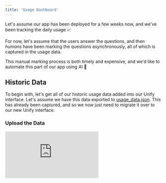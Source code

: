 ```yaml
---
title: 'Usage Dashboard'
---
```


Let's assume our app has been deployed for a few weeks now,
and we've been tracking the daily usage 📈

For now, let's assume that the users answer the questions,
and then *humans* have been marking the questions asynchronously,
all of which is captured in the usage data.

This manual marking process is both timely and expensive,
and we'd like to automate this part of our app using AI 🤖

## Historic Data

To begin with, let's get all of our historic usage data added into our Unify interface.
Let's assume we have this data exported to
[usage_data.json](https://github.com/unifyai/demos/blob/main/marking_assistant/data/usage_data.json).
This has already been captured,
and so we now just need to migrate it over to our new Unify interface.

### Upload the Data

<div
  style={{
    position: 'relative',
    paddingBottom: '56.25%', // 16:9 ratio
    height: 0,
  }}
>
  <iframe
    style={{
      position: 'absolute',
      top: 0,
      left: 0,
      width: '100%',
      height: '100%',
    }}
    src="https://www.youtube.com/embed/HlY9p3QEslo"
    frameBorder="0"
    allow="accelerometer; autoplay; clipboard-write; encrypted-media; gyroscope; picture-in-picture"
    allowFullScreen
  />
</div>

Firt things first, let's add the necessary imports,

```python
import os
import json
import wget
import unify
```

and then import unify, and activate our project.

```python
unify.activate("MarkingAssistant")
```

Let's also set the context as `"Usage"`,
as we'll be uploading and analyzing usage data in this section.

```python
unify.set_context("Usage")
```

Let's now go ahead and download this file.

```python
if not os.path.exists("usage_data.json"):
    wget.download(
        "https://github.com/unifyai/demos/"
        "raw/refs/heads/main/marking_assistant/"
        "data/usage_data.json"
    )
``` 

Let's then load this data into Python.

```python
with open("usage_data.json", "r") as f:
    usage_data = json.load(f)
```

Finally, let's upload this production traffic into our new interface,
to get a complete picture.
This will take a few minutes,
as there are 10,000 logs to upload.

```python
unify.create_logs(entries=usage_data)
```

### Analyze the Data

<div
  style={{
    position: 'relative',
    paddingBottom: '56.25%', // 16:9 ratio
    height: 0,
  }}
>
  <iframe
    style={{
      position: 'absolute',
      top: 0,
      left: 0,
      width: '100%',
      height: '100%',
    }}
    src="https://www.youtube.com/embed/QYHkRzHyqR8"
    frameBorder="0"
    allow="accelerometer; autoplay; clipboard-write; encrypted-media; gyroscope; picture-in-picture"
    allowFullScreen
  />
</div>

We can already start to explore the data while the upload is happening.
Let's open our new "MarkingAssistant" project,
and rename the default `tab1` to `Usage`.

<Accordion title="Expand">
<img class="dark-light" width="100%" src="https://raw.githubusercontent.com/unifyai/unifyai.github.io/refs/heads/main/img/externally_linked/docs/demo_set_tab_to_usage.gif"/>
click image to maximize
</Accordion>

Let's then also set the *context* of the table to "Usage",
so that the tab is accessing the correct data.

<Accordion title="Expand">
<img class="dark-light" width="100%" src="https://raw.githubusercontent.com/unifyai/unifyai.github.io/refs/heads/main/img/externally_linked/docs/demo_set_context_to_usage.gif"/>
click image to maximize
</Accordion>

We can then start to explore the data in the table.
Let's first explore which students are making the most use of the platform,
answering the highest volume of questions.
We can remove the viewer tile for now (we don't need it yet),
and also expand the table tile.
Let's then click `group by` above the `email` field.
This will group each log on a student-by-student basis,
each of which can be unfolded to see the raw data.

<Accordion title="Expand">
<img class="dark-light" width="100%" src="https://raw.githubusercontent.com/unifyai/unifyai.github.io/refs/heads/main/img/externally_linked/docs/demo_usage_group_emails_dark.gif"/>
click image to maximize
</Accordion>

The reduction metrics of each numeric,
boolean and datetime group are shown in green in the table,
and values shared across the entire group are shown in light blue
(these are not shown in the GIFs, which were created before this feature addition).
By default the `mean` is plotted for the reduction metrics,
but this can be changed at the bottom of the table.
Let's change the metric to `count` instead,
and let's order **the groups** in ascending count order.
It doesn't matter which column we use for the group sorting,
they all have the same `count` value,
which refers to the number of logs (rows) in the group.
In this case we'll just go with the timestamp count.
With this configuration applied,
we have the students making most use shown at the top,
and those making the least use shown at the bottom.

<Accordion title="Expand">
<img class="dark-light" width="100%" src="https://raw.githubusercontent.com/unifyai/unifyai.github.io/refs/heads/main/img/externally_linked/docs/demo_usage_sort_count_dark.gif"/>
click image to maximize
</Accordion>

We can also plot the distribution of usage across each student as a bar chart.
Let's first make some room for the plot on the right hand side by resizing the table.
We then add the plot tile, select the bar chart type in the plot,
with `student/email` for the `x` axis (unique student identifier)
and `student/email -> count` for the `y` axis.
A separate bar is then plotted for each unique email address,
with the number of logs on the y axis.

<Accordion title="Expand">
<img class="dark-light" width="100%" src="https://raw.githubusercontent.com/unifyai/unifyai.github.io/refs/heads/main/img/externally_linked/docs/demo_usage_count_bar_chart_dark.gif"/>
click image to maximize
</Accordion>

Let's do a slightly more complicated example,
and find the average time in the day when males vs females are on the platform.
Let's remove the grouping and filtering by clicking on the green icons.
Let's then create a new derived column for the time of day,
by applying the `time()` function on our datetime column.

<Accordion title="Expand">
<img class="dark-light" width="100%" src="https://raw.githubusercontent.com/unifyai/unifyai.github.io/refs/heads/main/img/externally_linked/docs/demo_usage_time_of_day.gif"/>
click image to maximize
</Accordion>

If we keep `mean` as our reduction statistic, and group by `gender`,
we'll then get the average time of day when males vs female are on the platform.

<Accordion title="Expand">
<img class="dark-light" width="100%" src="https://raw.githubusercontent.com/unifyai/unifyai.github.io/refs/heads/main/img/externally_linked/docs/gender_mean_time_of_day.gif"/>
click image to maximize
</Accordion>

These are just examples. We can manipulate the data in all kinds of other ways.
If you have any other ideas, then give them a try! 📊

## Live Traffic

Finally, let's imagine we have **live** production traffic streaming in from our app,
and we'd like to have a dashboard to monitor this live data.

<div
  style={{
    position: 'relative',
    paddingBottom: '56.25%', // 16:9 ratio
    height: 0,
  }}
>
  <iframe
    style={{
      position: 'absolute',
      top: 0,
      left: 0,
      width: '100%',
      height: '100%',
    }}
    src="https://www.youtube.com/embed/RtbSnayb-i8"
    frameBorder="0"
    allow="accelerometer; autoplay; clipboard-write; encrypted-media; gyroscope; picture-in-picture"
    allowFullScreen
  />
</div>

### Stream the Data

Let's first initialize the asynchronous logger,
for much faster (non-blocking) logging (but without catching any of the created log ids).

```python
unify.initialize_async_logger()
```

We can simulate the live production traffic by sampling from the existing usage dataset,
and updating the timstamp to be the current time, with some noise applied.

```python
random.seed(0)
while True:
    sample = random.choice(usage_data)
    sample["student/timestamp"] = (
        datetime.now(timezone.utc) + timedelta(
            seconds=random.randint(-90, 90)
        )
    ).isoformat()
    unify.log(**sample, context="Usage")
```

### Monitor the Data

Let's first filter the log timestamps so we only get those which have be logged today or later,
so we don't get any of the historic data included in the table.

<Accordion title="Expand">
<img class="dark-light" width="100%" src="https://raw.githubusercontent.com/unifyai/unifyai.github.io/refs/heads/main/img/externally_linked/docs/demo_usage_clip_timestamp.gif"/>
click image to maximize
</Accordion>

Let's then also turn on streaming mode for the table,
and then we'll see the new logs flash green as they appear in the table.
The *most recent* logs are shown at the *top* of the table by default.

<Accordion title="Expand">
<img class="dark-light" width="100%" src="https://raw.githubusercontent.com/unifyai/unifyai.github.io/refs/heads/main/img/externally_linked/docs/demo_usage_stream_table_dark.gif"/>
click image to maximize
</Accordion>

Let's now create a plot to monitor how the traffic is changing over time.
We can create a new plot tile,
select the histogram type,
select timestamp for the `x` axis,
and then select the number of buckets we'd like to use. Let's go with 50 buckets.

<Accordion title="Expand">
<img class="dark-light" width="100%" src="https://raw.githubusercontent.com/unifyai/unifyai.github.io/refs/heads/main/img/externally_linked/docs/demo_usage_histogram_full.gif"/>
click image to maximize
</Accordion>

Let's now turn on streaming mode for both the table *and* the plot,
such that the plot is also automatically updated whenever new data is available.

<Accordion title="Expand">
<img class="dark-light" width="100%" src="https://raw.githubusercontent.com/unifyai/unifyai.github.io/refs/heads/main/img/externally_linked/docs/demo_usage_stream_histogram.gif"/>
click image to maximize
</Accordion>

The plot and table will continue to grow unbounded in the current configuration.
Let's update the filter on the timestamp column,
such that we're always only retrieving logs from the past 2 minutes,
relative to the current time.
Now, the number of plotted logs remains steady at around ~500,
with older logs falling out of scope once they're more than 2 minutes old.

<Accordion title="Expand">
<img class="dark-light" width="100%" src="https://raw.githubusercontent.com/unifyai/unifyai.github.io/refs/heads/main/img/externally_linked/docs/last_2_mins.gif"/>
click image to maximize
</Accordion>

Let's assume we want to spot trends in the recent usage data.
Let's first revert the timestamp filter back to "today and later",
so we're still not including the large amount of historic data,
but we're no longer limiting it to only the past 2 minutes.
Let's also *freeze* the data,
so no *new* data is added into the platform beyond the point in time when the freeze was clicked
(despite the streaming still occuring behind the scenes).
Freezing the data can help us to focus on trends with a fixed data sample,
without a constant stream of new data distorting things.

<Accordion title="Expand">
<img class="dark-light" width="100%" src="https://raw.githubusercontent.com/unifyai/unifyai.github.io/refs/heads/main/img/externally_linked/docs/set_freeze.gif"/>
click image to maximize
</Accordion>

So, let's play around with the data a bit.
For example, if we want to look at traffic for a particular student,
we can simply filter for this student in the table,
and the plot will also be updated automatically.

<Accordion title="Expand">
<img class="dark-light" width="100%" src="https://raw.githubusercontent.com/unifyai/unifyai.github.io/refs/heads/main/img/externally_linked/docs/demo_usage_email_filter.gif"/>
click image to maximize
</Accordion>

Alternatively, we could filter for a particular paper and question number,
and show only the traffic which is not receiving full marks for that question.

<Accordion title="Expand">
<img class="dark-light" width="100%" src="https://raw.githubusercontent.com/unifyai/unifyai.github.io/refs/heads/main/img/externally_linked/docs/filter_for_paper_and_question.gif"/>
click image to maximize
</Accordion>

If we'd like to view several of these plots at the same time,
then we can simply make a clone of the table (or create a new one),
make the filtering changes to this new table,
and then create another plot which references this second table.

Let's add two plots:
a histogram for monitoring the traffic and a bar chart to show the question difficulties,
both plotted over the past 24 hours.
Let's first add the histogram for monitoring the traffic.

<Accordion title="Expand">
<img class="dark-light" width="100%" src="https://raw.githubusercontent.com/unifyai/unifyai.github.io/refs/heads/main/img/externally_linked/docs/two_plots_part_1.gif"/>
click image to maximize
</Accordion>

Let's now add the bar chart for monitoring the question difficulties.
However, we'll first need to create some derived columns:
`performance` for the ratio of marks acheived out of the total available,
and `paper_question_num` for a unique paper + question value.
Let's create these derived columns.

<Accordion title="Expand">
<img class="dark-light" width="100%" src="https://raw.githubusercontent.com/unifyai/unifyai.github.io/refs/heads/main/img/externally_linked/docs/two_plots_part_2.gif"/>
click image to maximize
</Accordion>

We can now use these derived columns to plot the desired bar chart,
remembering to also apply the 24 hours filter on the table.

<Accordion title="Expand">
<img class="dark-light" width="100%" src="https://raw.githubusercontent.com/unifyai/unifyai.github.io/refs/heads/main/img/externally_linked/docs/two_plots_part_3.gif"/>
click image to maximize
</Accordion>

If there are any tables on screen that you don't need to see,
then you can simply hide them.
Let's hide our two tables,
whose sole purpose is to define the data for the two plots.

<Accordion title="Expand">
<img class="dark-light" width="100%" src="https://raw.githubusercontent.com/unifyai/unifyai.github.io/refs/heads/main/img/externally_linked/docs/hide_tables.gif"/>
click image to maximize
</Accordion>

If you're happy with your configuration,
you can explicitly save the tab.
We can then close the browser,
and when we open up the `MarkingAssistant` project
and select our `Usage` tab,
we see the same configuration we previously saved.

<Accordion title="Expand">
<img class="dark-light" width="100%" src="https://raw.githubusercontent.com/unifyai/unifyai.github.io/refs/heads/main/img/externally_linked/docs/save_interface.gif"/>
click image to maximize
</Accordion>

This set of examples have just been a *very* simple taster of the kinds of things you can
quickly hack together in an interface for logging,
in this case focusing on the live usage data.

You should play around with this interface yourself,
and explore other useful representations you can create by juggling things around,
and applying filters, sorting, grouping, and various plots.
If you find a useful representation of the data,
then you can save this tab and come back to this view of the data at a later stage 📊